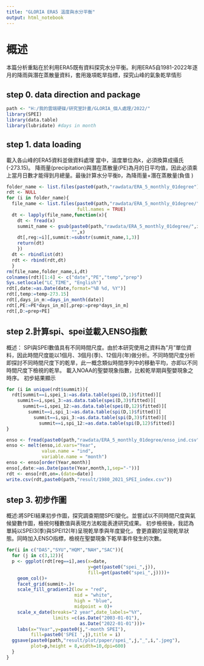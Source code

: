 ```yaml
---
title: "GLORIA ERA5 溫度與水分平衡"
output: html_notebook
---
```

# 概述
本篇分析重點在於利用ERA5既有資料探究水分平衡。利用ERA5自1981-2022年逐月的降雨與潛在蒸散量資料，套用幾項乾旱指標，探究山峰的氣象乾旱情形

## step 0. data direction and package

```r
path <- "H:/我的雲端硬碟/研究室計畫/GLORIA_個人處理/2022/"
library(SPEI)
library(data.table)
library(lubridate) #days in month

```
## step 1. data loading
載入各山峰的ERA5資料並做資料處理
當中，溫度單位為k，必須換算成攝氏(-273.15)。
降雨量(precipitation)與潛在蒸散量(PE)為月的日平均值，因此必須乘上當月日數才能得到月總量。最後計算水分平衡`D`，為降雨量+潛在蒸散量(負值
)

```r
folder_name <- list.files(paste0(path,"rawdata/ERA_5_monthly_01degree"))
rdt <- NULL
for (i in folder_name){
  file_name <- list.files(paste0(path,"rawdata/ERA_5_monthly_01degree/",i),
                          full.names = TRUE)
  dt <- lapply(file_name,function(x){
    dt <- fread(x)
    summit_name <- gsub(paste0(path,"rawdata/ERA_5_monthly_01degree/",i,"/"),
                        "",x)
    dt[,reg:=i][,summit:=substr(summit_name,1,3)]
    return(dt)
    })
  dt <- rbindlist(dt)
  rdt <- rbind(rdt,dt)
  }
rm(file_name,folder_name,i,dt)
colnames(rdt)[1:4] <- c("date","PE","temp","prep")
Sys.setlocale("LC_TIME", "English")
rdt[,date:=as.Date(date,format="%B %d, %Y")]
rdt[,temp:=temp-273.15]
rdt[,days_in_m:=days_in_month(date)]
rdt[,PE:=PE*days_in_m][,prep:=prep*days_in_m]
rdt[,D:=prep+PE]
```

## step 2.計算spi、spei並載入ENSO指數
概述：
SPI與SPEI數值具有不同時間尺度。由於本研究使用之資料為"月"單位資料，因此時間尺度能以1個月、3個月(季)、12個月(年)做分析。不同時間尺度分析即探討不同時間尺度下的乾旱，此一概念類似時間序列中的移動平均，亦即以不同時間尺度下檢視的乾旱。
載入NOAA的聖嬰現象指數，比較乾旱期與聖嬰現象之時序。
初步結果顯示
```r
for (i in unique(rdt$summit)){
  rdt[summit==i,spei_1:=as.data.table(spei(D,1)$fitted)][
    summit==i,spei_3:=as.data.table(spei(D,3)$fitted)][
      summit==i,spei_12:=as.data.table(spei(D,12)$fitted)][
        summit==i,spi_1:=as.data.table(spi(D,1)$fitted)][
          summit==i,spi_3:=as.data.table(spi(D,3)$fitted)][
            summit==i,spi_12:=as.data.table(spi(D,12)$fitted)]
}

enso <- fread(paste0(path,"rawdata/ERA_5_monthly_01degree/enso_ind.csv"))
enso <- melt(enso,id.vars="Year",
             value.name = "ind",
             variable.name = "month")
enso <- enso[order(Year,month)]
enso[,date:=as.Date(paste(Year,month,1,sep="-"))]
rdt <- enso[rdt,on=.(date=date)]
write.csv(rdt,paste0(path,"result/1980_2021_SPEI_index.csv"))
```
## step 3. 初步作圖
概述:將SPEI結果初步作圖，探究調查期間SPEI變化。並嘗試以不同時間尺度與氣候變數作圖，檢視何種數值與表現方法較能表達研究成果。
初步檢視後，我認為單純以SPEI3(季)與SPEI12(年)呈現乾旱季與年度變化，會更直觀的呈現乾旱狀態。同時加入ENSO指標，檢視在聖嬰現象下乾旱事件發生的次數。
```r
for(i in c("DAS","SYU","HQM","NAH","SAC")){
  for (j in c(3,12)){
  p <- ggplot(rdt[reg==i],aes(x=date,
                              y=get(paste0("spei_",j)),
                              fill=get(paste0("spei_",j))))+
    geom_col()+
    facet_grid(summit~.)+
    scale_fill_gradient2(low = "red",
                         mid = "white",
                         high = "blue",
                         midpoint = 0)+
    scale_x_date(breaks="2 year",date_labels="%Y",
                 limits =c(as.Date("2003-01-01"),
                           as.Date("2022-01-01")))+
    labs(x="Year",y=paste0(j,"-month SPEI"),
         fill=paste0('SPEI ',j),title = i)
  ggsave(paste0(path,"result/plot/paper/spei_",j,"_",i,".jpeg"),
         plot=p,height = 8,width=10,dpi=600)
  }
}


```



